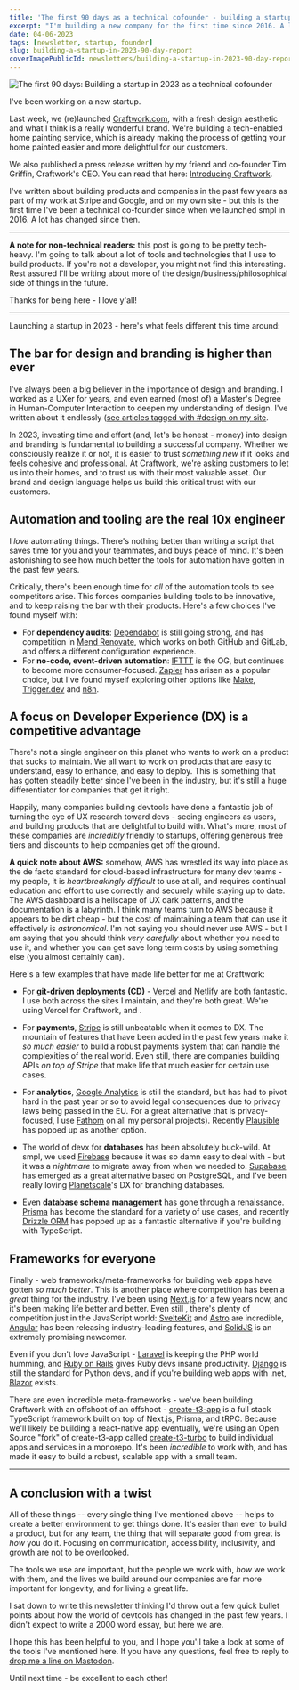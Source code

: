 ```yaml
---
title: 'The first 90 days as a technical cofounder - building a startup in 2023'
excerpt: "I'm building a new company for the first time since 2016. A lot has changed since then. Here's what feels different this time around."
date: 04-06-2023
tags: [newsletter, startup, founder]
slug: building-a-startup-in-2023-90-day-report
coverImagePublicId: newsletters/building-a-startup-in-2023-90-day-report/cover
---
```


<Image
  publicId="newsletters/building-a-startup-in-2023-90-day-report/cover"
  alt="The first 90 days: Building a startup in 2023 as a technical cofounder"
/>

I've been working on a new startup.

Last week, we (re)launched [Craftwork.com](https://craftwork.com), with a fresh design aesthetic and what I think is a really wonderful brand. We're building a tech-enabled home painting service, which is already making the process of getting your home painted easier and more delightful for our customers.

We also published a press release written by my friend and co-founder Tim Griffin, Craftwork's CEO. You can read that here: [Introducing Craftwork](https://craftwork.com/articles/introduction).

I've written about building products and companies in the past few years as part of my work at Stripe and Google, and on my own site - but this is the first time I've been a technical co-founder since when we launched smpl in 2016. A lot has changed since then.

---

**A note for non-technical readers:** this post is going to be pretty tech-heavy. I'm going to talk about a lot of tools and technologies that I use to build products. If you're not a developer, you might not find this interesting. Rest assured I'll be writing about more of the design/business/philosophical side of things in the future.

Thanks for being here - I love y'all!

---

Launching a startup in 2023 - here's what feels different this time around:

## The bar for design and branding is higher than ever

I've always been a big believer in the importance of design and branding. I worked as a UXer for years, and even earned (most of) a Master's Degree in Human-Computer Interaction to deepen my understanding of design. I've written about it endlessly ([see articles tagged with #design on my site](https://mikebifulco.com/tags/design).

In 2023, investing time and effort (and, let's be honest - money) into design and branding is fundamental to building a successful company. Whether we consciously realize it or not, it is easier to trust _something new_ if it looks and feels cohesive and professional. At Craftwork, we're asking customers to let us into their homes, and to trust us with their most valuable asset. Our brand and design language helps us build this critical trust with our customers.

## Automation and tooling are the real 10x engineer

I _love_ automating things. There's nothing better than writing a script that saves time for you and your teammates, and buys peace of mind. It's been astonishing to see how much better the tools for automation have gotten in the past few years.

Critically, there's been enough time for _all_ of the automation tools to see competitors arise. This forces companies building tools to be innovative, and to keep raising the bar with their products. Here's a few choices I've found myself with:

- For **dependency audits**: [Dependabot](https://mikebifulco.com/posts/i-have-to-tell-you-about-dependabot) is still going strong, and has competition in [Mend Renovate](https://www.mend.io/renovate/), which works on both GitHub and GitLab, and offers a different configuration experience.
- For **no-code, event-driven automation**: [IFTTT](https://ifttt.com/) is the OG, but continues to become more consumer-focused. [Zapier](https://zapier.com/) has arisen as a popular choice, but I've found myself exploring other options like [Make](https://www.make.com/en), [Trigger.dev](https://trigger.dev/) and [n8n](https://n8n.io/).

## A focus on Developer Experience (DX) is a competitive advantage

There's not a single engineer on this planet who wants to work on a product that sucks to maintain. We all want to work on products that are easy to understand, easy to enhance, and easy to deploy. This is something that has gotten steadily better since I've been in the industry, but it's still a huge differentiator for companies that get it right.

Happily, many companies building devtools have done a fantastic job of turning the eye of UX research toward devs - seeing engineers as users, and building products that are delightful to build with. What's more, most of these companies are _incredibly_ friendly to startups, offering generous free tiers and discounts to help companies get off the ground.

**A quick note about AWS:** somehow, AWS has wrestled its way into place as the de facto standard for cloud-based infrastructure for many dev teams - my people, it is _heartbreakingly difficult_ to use at all, and requires continual education and effort to use correctly and securely while staying up to date. The AWS dashboard is a hellscape of UX dark patterns, and the documentation is a labyrinth. I think many teams turn to AWS because it appears to be dirt cheap - but the cost of maintaining a team that can use it effectively is _astronomical_. I'm not saying you should never use AWS - but I am saying that you should think _very carefully_ about whether you need to use it, and whether you can get save long term costs by using something else (you almost certainly can).

Here's a few examples that have made life better for me at Craftwork:

- For **git-driven deployments (CD)** - [Vercel](https://vercel.com) and [Netlify](https://netlify.com) are both fantastic. I use both across the sites I maintain, and they're both great. We're using Vercel for Craftwork, and .

- For **payments**, [Stripe](https://stripe.com/) is still unbeatable when it comes to DX. The mountain of features that have been added in the past few years make it _so much easier_ to build a robust payments system that can handle the complexities of the real world. Even still, there are companies building APIs _on top of Stripe_ that make life that much easier for certain use cases.

- For **analytics**, [Google Analytics](https://analytics.google.com) is still the standard, but has had to pivot hard in the past year or so to avoid legal consequences due to privacy laws being passed in the EU. For a great alternative that is privacy-focused, I use [Fathom](https://usefathom.com/ref/DPSSYB) on all my personal projects). Recently [Plausible](https://plausible.io/) has popped up as another option.

- The world of devx for **databases** has been absolutely buck-wild. At smpl, we used [Firebase](https://firebase.google.com/) because it was so damn easy to deal with - but it was a _nightmare_ to migrate away from when we needed to. [Supabase](https://supabase.io/) has emerged as a great alternative based on PostgreSQL, and I've been really loving [Planetscale](https://planetscale.com/)'s DX for branching databases.

- Even **database schema management** has gone through a renaissance. [Prisma](https://www.prisma.io/) has become the standard for a variety of use cases, and recently [Drizzle ORM](https://github.com/drizzle-team/drizzle-orm) has popped up as a fantastic alternative if you're building with TypeScript.

## Frameworks for everyone

Finally - web frameworks/meta-frameworks for building web apps have gotten _so much better_. This is another place where competition has been a _great_ thing for the industry. I've been using [Next.js](https://nextjs.org/) for a few years now, and it's been making life better and better. Even still , there's plenty of competition just in the JavaScript world: [SvelteKit](https://kit.svelte.dev/) and [Astro](https://astro.build/blog/introducing-astro/) are incredible, [Angular](https://angular.io/) has been releasing industry-leading features, and [SolidJS](https://www.solidjs.com/) is an extremely promising newcomer.

Even if you don't love JavaScript - [Laravel](https://laravel.com/) is keeping the PHP world humming, and [Ruby on Rails](https://rubyonrails.org/) gives Ruby devs insane productivity. [Django](https://www.djangoproject.com/) is still the standard for Python devs, and if you're building web apps with .net, [Blazor](https://dotnet.microsoft.com/en-us/apps/aspnet/web-apps/blazor) exists.

There are even incredible meta-frameworks - we've been building Craftwork with an offshoot of an offshoot - [create-t3-app](https://create.t3.gg/) is a full stack TypeScript framework built on top of Next.js, Prisma, and tRPC. Because we'll likely be building a react-native app eventually, we're using an Open Source "fork" of create-t3-app called [create-t3-turbo](https://github.com/t3-oss/create-t3-turbo) to build individual apps and services in a monorepo. It's been _incredible_ to work with, and has made it easy to build a robust, scalable app with a small team.

---

## A conclusion with a twist

All of these things -- every single thing I've mentioned above -- helps to create a better environment to get things done. It's easier than ever to build a product, but for any team, the thing that will separate good from great is _how_ you do it. Focusing on communication, accessibility, inclusivity, and growth are not to be overlooked.

The tools we use are important, but the people we work with, _how_ we work with them, and the lives we build around our companies are far more important for longevity, and for living a great life.

I sat down to write this newsletter thinking I'd throw out a few quick bullet points about how the world of devtools has changed in the past few years. I didn't expect to write a 2000 word essay, but here we are.

I hope this has been helpful to you, and I hope you'll take a look at some of the tools I've mentioned here. If you have any questions, feel free to reply to [drop me a line on Mastodon](https://hachyderm.io/@irreverentmike).

Until next time - be excellent to each other!

